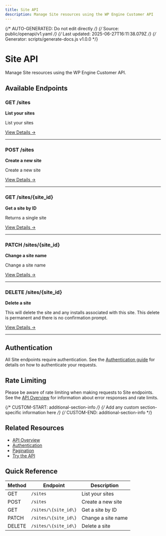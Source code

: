 ```yaml
---
title: Site API
description: Manage Site resources using the WP Engine Customer API
---
```


{/* AUTO-GENERATED: Do not edit directly */}
{/* Source: public/openapi/v1.yaml */}
{/* Last updated: 2025-06-27T16:11:38.079Z */}
{/* Generator: scripts/generate-docs.js v1.0.0 */}

# Site API

Manage Site resources using the WP Engine Customer API.

## Available Endpoints

### GET /sites

**List your sites**

List your sites

[View Details →](/api-reference/endpoints/site/list-sites/)

---

### POST /sites

**Create a new site**

Create a new site

[View Details →](/api-reference/endpoints/site/create-site/)

---

### GET /sites/\{site_id\}

**Get a site by ID**

Returns a single site

[View Details →](/api-reference/endpoints/site/get-site/)

---

### PATCH /sites/\{site_id\}

**Change a site name**

Change a site name

[View Details →](/api-reference/endpoints/site/update-site/)

---

### DELETE /sites/\{site_id\}

**Delete a site**

This will delete the site and any installs associated with this site. This delete is permanent and there is no confirmation prompt.

[View Details →](/api-reference/endpoints/site/delete-site/)

---


## Authentication

All Site endpoints require authentication. See the [Authentication guide](/api-reference/authentication/) for details on how to authenticate your requests.

## Rate Limiting

Please be aware of rate limiting when making requests to Site endpoints. See the [API Overview](/api-reference/overview/) for information about error responses and rate limits.

{/* CUSTOM-START: additional-section-info */}
{/* Add any custom section-specific information here */}
{/* CUSTOM-END: additional-section-info */}

## Related Resources

- [API Overview](/api-reference/overview/)
- [Authentication](/api-reference/authentication/)
- [Pagination](/api-reference/pagination/)
- [Try the API](/try/playground/)

## Quick Reference

| Method | Endpoint | Description |
|--------|----------|-------------|
| GET | `/sites` | List your sites |
| POST | `/sites` | Create a new site |
| GET | `/sites/\{site_id\}` | Get a site by ID |
| PATCH | `/sites/\{site_id\}` | Change a site name |
| DELETE | `/sites/\{site_id\}` | Delete a site |
